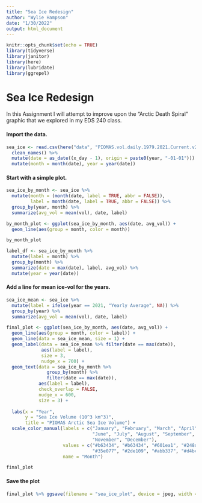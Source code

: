 ```yaml
---
title: "Sea Ice Redesign"
author: "Wylie Hampson"
date: "1/30/2022"
output: html_document
---
```


```r
knitr::opts_chunk$set(echo = TRUE)
library(tidyverse)
library(janitor)
library(here)
library(lubridate)
library(ggrepel)
```

# Sea Ice Redesign

In this Assignment I will attempt to improve upon the "Arctic Death Spiral" graphic that we explored in my EDS 240 class.

#### Import the data.

```r
sea_ice <- read.csv(here("data", "PIOMAS.vol.daily.1979.2021.Current.v2.1.csv")) %>% 
  clean_names() %>% 
  mutate(date = as_date((x_day - 1), origin = paste0(year, "-01-01"))) %>% # create a date for each day
  mutate(month = month(date), year = year(date))
```

#### Start with a simple plot.

```r
sea_ice_by_month <- sea_ice %>% 
  mutate(month = (month(date, label = TRUE, abbr = FALSE)),
         label = month(date, label = TRUE, abbr = FALSE)) %>% 
  group_by(year, month) %>% 
  summarize(avg_vol = mean(vol), date, label)

by_month_plot <- ggplot(sea_ice_by_month, aes(date, avg_vol)) +
  geom_line(aes(group = month, color = month))

by_month_plot
```

```r
label_df <- sea_ice_by_month %>% 
  mutate(label = month) %>%
  group_by(month) %>% 
  summarize(date = max(date), label, avg_vol) %>% 
  mutate(year = year(date))
```


#### Add a line for mean ice-vol for the years.

```r
sea_ice_mean <- sea_ice %>% 
  mutate(label = ifelse(year == 2021, "Yearly Average", NA)) %>% 
  group_by(year) %>% 
  summarize(avg_vol = mean(vol), date, label)

final_plot <- ggplot(sea_ice_by_month, aes(date, avg_vol)) +
  geom_line(aes(group = month, color = label)) +
  geom_line(data = sea_ice_mean, size = 1) +
  geom_label(data = sea_ice_mean %>% filter(date == max(date)),
             aes(label = label),
             size = 3,
             nudge_x = 700) +
  geom_text(data = sea_ice_by_month %>% 
               group_by(month) %>% 
               filter(date == max(date)),
            aes(label = label),
            check_overlap = FALSE,
            nudge_x = 600,
            size = 3) +
  
  labs(x = "Year",
       y = "Sea Ice Volume (10^3 km^3)",
       title = "PIOMAS Arctic Sea Ice Volume") +
  scale_color_manual(labels = c("January", "February", "March", "April", "May",
                                "June", "July", "August", "September", "October",
                                "November", "December"),
                     values = c("#b63434", "#b63434", "#601ea1", "#248df0", "#0cb3a7", "#138261",
                                "#35e077", "#2de109", "#abb337", "#d4bc16", "#9ad0a7", "#4e7256"),
                     name = "Month")

final_plot

```

#### Save the plot

```r
final_plot %>% ggsave(filename = "sea_ice_plot", device = jpeg, width = 12, height = 5)
```








